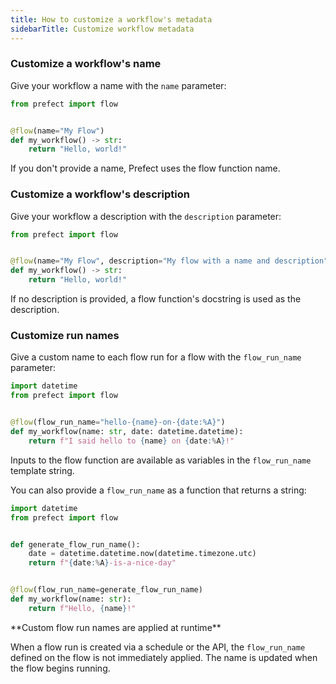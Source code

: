 ```yaml
---
title: How to customize a workflow's metadata
sidebarTitle: Customize workflow metadata
---
```


###  Customize a workflow's name

Give your workflow a name with the `name` parameter:

```python
from prefect import flow


@flow(name="My Flow")
def my_workflow() -> str:
    return "Hello, world!"
```

If you don't provide a name, Prefect uses the flow function name.

###  Customize a workflow's description

Give your workflow a description with the `description` parameter:

```python
from prefect import flow


@flow(name="My Flow", description="My flow with a name and description")
def my_workflow() -> str:
    return "Hello, world!"
```

If no description is provided, a flow function's docstring is used as the description.

### Customize run names

Give a custom name to each flow run for a flow with the `flow_run_name` parameter:

```python
import datetime
from prefect import flow


@flow(flow_run_name="hello-{name}-on-{date:%A}")
def my_workflow(name: str, date: datetime.datetime):
    return f"I said hello to {name} on {date:%A}!"
```

Inputs to the flow function are available as variables in the `flow_run_name` template string.

You can also provide a `flow_run_name` as a function that returns a string:

```python
import datetime
from prefect import flow


def generate_flow_run_name():
    date = datetime.datetime.now(datetime.timezone.utc)
    return f"{date:%A}-is-a-nice-day"


@flow(flow_run_name=generate_flow_run_name)
def my_workflow(name: str):
    return f"Hello, {name}!"
```

<Info>
**Custom flow run names are applied at runtime**

When a flow run is created via a schedule or the API, the `flow_run_name` defined on the flow is not immediately applied. The name is updated when the flow begins running.
</Info>
